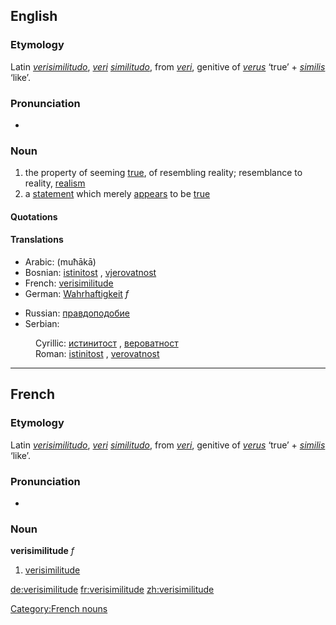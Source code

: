 ==English==

===Etymology===
Latin ''[[verisimilitudo]]'', ''[[veri]]'' ''[[similitudo]]'', from ''[[veri]]'', genitive of ''[[verus]]'' ‘true’ + ''[[similis]]'' ‘like’.

===Pronunciation===
* {{IPA|/vɛrɪsɪ'mɪlɪtju:d/}}

===Noun===
{{en-noun}}

# the property of seeming [[true]], of resembling reality; resemblance to reality, [[realism]]
# a [[statement]] which merely [[appear]]s to be [[true]]

====Quotations====
{{seeCites}}

====Translations====
{{top}}
*Arabic: {{ARchar|[[محاكاة]]}} (muħākā)
*Bosnian: [[istinitost#Bosnian|istinitost]] {{f}}, [[vjerovatnost#Bosnian|vjerovatnost]] {{f}}
*French: [[verisimilitude#French|verisimilitude]]
*German: [[Wahrhaftigkeit]] ''f''
{{mid}}
* Russian: [[правдоподобие]] {{n}}
*Serbian:
:Cyrillic: [[истинитост#Serbian|истинитост]] {{f}}, [[вероватност#Serbian|вероватност]] {{f}}
:Roman: [[istinitost#Serbian|istinitost]] {{f}}, [[verovatnost#Serbian|verovatnost]] {{f}}
{{bottom}}

----

==French==

===Etymology===
Latin ''[[verisimilitudo]]'', ''[[veri]]'' ''[[similitudo]]'', from ''[[veri]]'', genitive of ''[[verus]]'' ‘true’ + ''[[similis]]'' ‘like’.

===Pronunciation===
* {{IPA|/vɛʀisimilityd/}}

===Noun===
'''verisimilitude''' ''f''
# [[verisimilitude#English|verisimilitude]]

[[Category:French nouns]]

[[de:verisimilitude]]
[[fr:verisimilitude]]
[[zh:verisimilitude]]